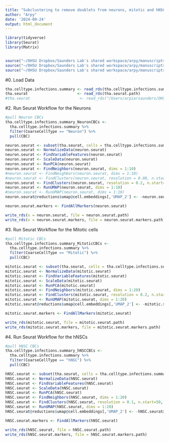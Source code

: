```yaml
---
title: "Subclustering to remove doublets from neurons, mitotic and hNSCs libraries"
author: "Arpy"
date: '2024-09-24'
output: html_document
---
```

```r
library(tidyverse)
library(Seurat)
library(Matrix)


source("~/OHSU Dropbox/Saunders Lab's shared workspace/arpy/manuscripts/2023_Thai2P4M_FeigeYoung/ms_analyses/1_karl_analysis/r_functions_paths/_color_palettes_tha2P4M.R")
source("~/OHSU Dropbox/Saunders Lab's shared workspace/arpy/manuscripts/2023_Thai2P4M_FeigeYoung/ms_analyses/1_karl_analysis/r_functions_paths/_karl_tha2P4M_functions.R")
source("~/OHSU Dropbox/Saunders Lab's shared workspace/arpy/manuscripts/2023_Thai2P4M_FeigeYoung/ms_analyses/1_karl_analysis/r_functions_paths/_karl_tha2P4M_filepaths.R")
```

#0. Load Data
```r

tha.celltype.infections.summary <- read_rds(tha.celltype.infections.summary.path)
tha.seurat                      <- read_rds(tha.seurat.path)
#tha.seurat                      <- read_rds("/Users/arpiarsaunders/OHSU Dropbox/Saunders Lab's shared workspace/youngkar/230131_thai_ms/Data/seurat_obj/tha.seurat.RDS")

```

#2. Run Seurat Workflow for the Neurons
```r
#pull Neuron CBCs
tha.celltype.infections.summary_NeuronCBCs <-
  tha.celltype.infections.summary %>%
  filter(CoarseCellType == "Neuron") %>%
  pull(CBC)

neuron.seurat <- subset(tha.seurat, cells = tha.celltype.infections.summary_NeuronCBCs)
neuron.seurat <- NormalizeData(neuron.seurat)
neuron.seurat <- FindVariableFeatures(neuron.seurat)
neuron.seurat <- ScaleData(neuron.seurat)
neuron.seurat <- RunPCA(neuron.seurat)
neuron.seurat <- FindNeighbors(neuron.seurat, dims = 1:10)
#neuron.seurat <- FindNeighbors(neuron.seurat, dims = 1:10)
#neuron.seurat <- FindClusters(neuron.seurat, resolution = 0.08, n.start=50, n.iter=50)
neuron.seurat <- FindClusters(neuron.seurat, resolution = 0.2, n.start=50, n.iter=50)
neuron.seurat <- RunUMAP(neuron.seurat, dims = 1:10)
#neuron.seurat <- RunUMAP(neuron.seurat, dims = 1:10)
neuron.seurat@reductions$umap@cell.embeddings[,'UMAP_2'] <- -neuron.seurat@reductions$umap@cell.embeddings[,'UMAP_2']

neuron.seurat.markers <- FindAllMarkers(neuron.seurat)

write_rds(x = neuron.seurat, file = neuron.seurat.path)
write_rds(x = neuron.seurat.markers, file = neuron.seurat.markers.path)
```

#3. Run Seurat Workflow for the Mitotic cells
```r
#pull Mitotic CBCs
tha.celltype.infections.summary_MitoticCBCs <-
  tha.celltype.infections.summary %>%
  filter(CoarseCellType == "Mitotic") %>%
  pull(CBC)

mitotic.seurat <- subset(tha.seurat, cells = tha.celltype.infections.summary_MitoticCBCs)
mitotic.seurat <- NormalizeData(mitotic.seurat)
mitotic.seurat <- FindVariableFeatures(mitotic.seurat)
mitotic.seurat <- ScaleData(mitotic.seurat)
mitotic.seurat <- RunPCA(mitotic.seurat)
mitotic.seurat <- FindNeighbors(mitotic.seurat, dims = 1:20)
mitotic.seurat <- FindClusters(mitotic.seurat, resolution = 0.2, n.start=50, n.iter=50)
mitotic.seurat <- RunUMAP(mitotic.seurat, dims = 1:20)
mitotic.seurat@reductions$umap@cell.embeddings[,'UMAP_2'] <- -mitotic.seurat@reductions$umap@cell.embeddings[,'UMAP_2']

mitotic.seurat.markers <- FindAllMarkers(mitotic.seurat)

write_rds(mitotic.seurat, file = mitotic.seurat.path)
write_rds(mitotic.seurat.markers, file = mitotic.seurat.markers.path)
```

#4. Run Seurat Workflow for the hNSCs
```r
#pull hNSC CBCs
tha.celltype.infections.summary_hNSCCBCs <-
  tha.celltype.infections.summary %>%
  filter(CoarseCellType == "hNSC") %>%
  pull(CBC)

hNSC.seurat <- subset(tha.seurat, cells = tha.celltype.infections.summary_hNSCCBCs)
hNSC.seurat <- NormalizeData(hNSC.seurat)
hNSC.seurat <- FindVariableFeatures(hNSC.seurat)
hNSC.seurat <- ScaleData(hNSC.seurat)
hNSC.seurat <- RunPCA(hNSC.seurat)
hNSC.seurat <- FindNeighbors(hNSC.seurat, dims = 1:20)
hNSC.seurat <- FindClusters(hNSC.seurat, resolution = 0.1, n.start=50, n.iter=50)
hNSC.seurat <- RunUMAP(hNSC.seurat, dims = 1:20)
hNSC.seurat@reductions$umap@cell.embeddings[,'UMAP_2'] <- -hNSC.seurat@reductions$umap@cell.embeddings[,'UMAP_2']

hNSC.seurat.markers <- FindAllMarkers(hNSC.seurat)

write_rds(hNSC.seurat, file = hNSC.seurat.path)
write_rds(hNSC.seurat.markers, file = hNSC.seurat.markers.path)
```




